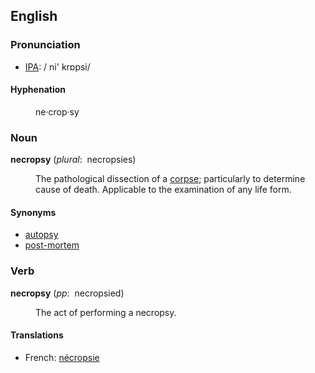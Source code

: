 ==English==

===Pronunciation===
*[[Wiktionary:Pronunciation_key|IPA]]: / ni' krɒpsi/

====Hyphenation====
: ne&middot;crop&middot;sy

===Noun===
'''necropsy''' (''plural'':&nbsp;&nbsp;necropsies)

: The pathological dissection of a [[corpse]]; particularly to determine cause of death. Applicable to the examination of any life form.

====Synonyms====
*[[autopsy]]
*[[post-mortem]]


===Verb===
'''necropsy''' (''pp'':&nbsp;&nbsp;necropsied)
: The act of performing a necropsy.

====Translations====
* French: [[nécropsie]]